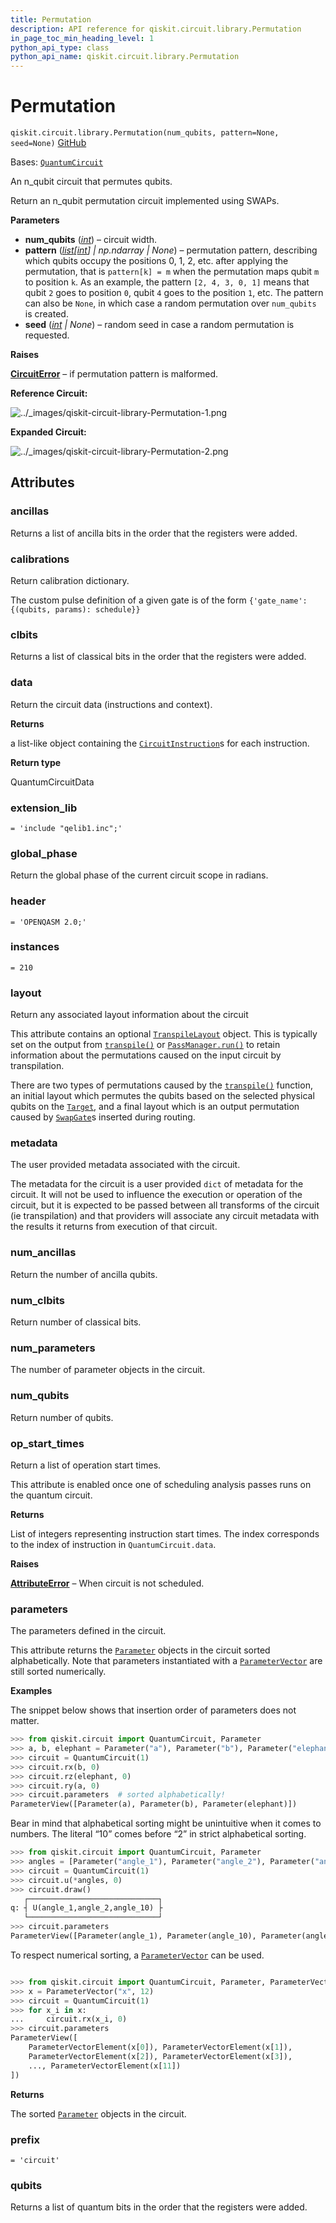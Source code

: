 ```yaml
---
title: Permutation
description: API reference for qiskit.circuit.library.Permutation
in_page_toc_min_heading_level: 1
python_api_type: class
python_api_name: qiskit.circuit.library.Permutation
---
```


# Permutation

<span id="qiskit.circuit.library.Permutation" />

`qiskit.circuit.library.Permutation(num_qubits, pattern=None, seed=None)` [GitHub](https://github.com/qiskit/qiskit/tree/stable/0.45/qiskit/circuit/library/generalized_gates/permutation.py "view source code")

Bases: [`QuantumCircuit`](qiskit.circuit.QuantumCircuit "qiskit.circuit.quantumcircuit.QuantumCircuit")

An n\_qubit circuit that permutes qubits.

Return an n\_qubit permutation circuit implemented using SWAPs.

**Parameters**

*   **num\_qubits** ([*int*](https://docs.python.org/3/library/functions.html#int "(in Python v3.12)")) – circuit width.
*   **pattern** ([*list*](https://docs.python.org/3/library/stdtypes.html#list "(in Python v3.12)")*\[*[*int*](https://docs.python.org/3/library/functions.html#int "(in Python v3.12)")*] | np.ndarray | None*) – permutation pattern, describing which qubits occupy the positions 0, 1, 2, etc. after applying the permutation, that is `pattern[k] = m` when the permutation maps qubit `m` to position `k`. As an example, the pattern `[2, 4, 3, 0, 1]` means that qubit `2` goes to position `0`, qubit `4` goes to the position `1`, etc. The pattern can also be `None`, in which case a random permutation over `num_qubits` is created.
*   **seed** ([*int*](https://docs.python.org/3/library/functions.html#int "(in Python v3.12)") *| None*) – random seed in case a random permutation is requested.

**Raises**

[**CircuitError**](circuit#qiskit.circuit.CircuitError "qiskit.circuit.CircuitError") – if permutation pattern is malformed.

**Reference Circuit:**

![../\_images/qiskit-circuit-library-Permutation-1.png](/images/api/qiskit/0.45/qiskit-circuit-library-Permutation-1.png)

**Expanded Circuit:**

![../\_images/qiskit-circuit-library-Permutation-2.png](/images/api/qiskit/0.45/qiskit-circuit-library-Permutation-2.png)

## Attributes

<span id="qiskit.circuit.library.Permutation.ancillas" />

### ancillas

Returns a list of ancilla bits in the order that the registers were added.

<span id="qiskit.circuit.library.Permutation.calibrations" />

### calibrations

Return calibration dictionary.

The custom pulse definition of a given gate is of the form `{'gate_name': {(qubits, params): schedule}}`

<span id="qiskit.circuit.library.Permutation.clbits" />

### clbits

Returns a list of classical bits in the order that the registers were added.

<span id="qiskit.circuit.library.Permutation.data" />

### data

Return the circuit data (instructions and context).

**Returns**

a list-like object containing the [`CircuitInstruction`](qiskit.circuit.CircuitInstruction "qiskit.circuit.CircuitInstruction")s for each instruction.

**Return type**

QuantumCircuitData

<span id="qiskit.circuit.library.Permutation.extension_lib" />

### extension\_lib

`= 'include "qelib1.inc";'`

<span id="qiskit.circuit.library.Permutation.global_phase" />

### global\_phase

Return the global phase of the current circuit scope in radians.

<span id="qiskit.circuit.library.Permutation.header" />

### header

`= 'OPENQASM 2.0;'`

<span id="qiskit.circuit.library.Permutation.instances" />

### instances

`= 210`

<span id="qiskit.circuit.library.Permutation.layout" />

### layout

Return any associated layout information about the circuit

This attribute contains an optional [`TranspileLayout`](qiskit.transpiler.TranspileLayout "qiskit.transpiler.TranspileLayout") object. This is typically set on the output from [`transpile()`](compiler#qiskit.compiler.transpile "qiskit.compiler.transpile") or [`PassManager.run()`](qiskit.transpiler.PassManager#run "qiskit.transpiler.PassManager.run") to retain information about the permutations caused on the input circuit by transpilation.

There are two types of permutations caused by the [`transpile()`](compiler#qiskit.compiler.transpile "qiskit.compiler.transpile") function, an initial layout which permutes the qubits based on the selected physical qubits on the [`Target`](qiskit.transpiler.Target "qiskit.transpiler.Target"), and a final layout which is an output permutation caused by [`SwapGate`](qiskit.circuit.library.SwapGate "qiskit.circuit.library.SwapGate")s inserted during routing.

<span id="qiskit.circuit.library.Permutation.metadata" />

### metadata

The user provided metadata associated with the circuit.

The metadata for the circuit is a user provided `dict` of metadata for the circuit. It will not be used to influence the execution or operation of the circuit, but it is expected to be passed between all transforms of the circuit (ie transpilation) and that providers will associate any circuit metadata with the results it returns from execution of that circuit.

<span id="qiskit.circuit.library.Permutation.num_ancillas" />

### num\_ancillas

Return the number of ancilla qubits.

<span id="qiskit.circuit.library.Permutation.num_clbits" />

### num\_clbits

Return number of classical bits.

<span id="qiskit.circuit.library.Permutation.num_parameters" />

### num\_parameters

The number of parameter objects in the circuit.

<span id="qiskit.circuit.library.Permutation.num_qubits" />

### num\_qubits

Return number of qubits.

<span id="qiskit.circuit.library.Permutation.op_start_times" />

### op\_start\_times

Return a list of operation start times.

This attribute is enabled once one of scheduling analysis passes runs on the quantum circuit.

**Returns**

List of integers representing instruction start times. The index corresponds to the index of instruction in `QuantumCircuit.data`.

**Raises**

[**AttributeError**](https://docs.python.org/3/library/exceptions.html#AttributeError "(in Python v3.12)") – When circuit is not scheduled.

<span id="qiskit.circuit.library.Permutation.parameters" />

### parameters

The parameters defined in the circuit.

This attribute returns the [`Parameter`](qiskit.circuit.Parameter "qiskit.circuit.Parameter") objects in the circuit sorted alphabetically. Note that parameters instantiated with a [`ParameterVector`](qiskit.circuit.ParameterVector "qiskit.circuit.ParameterVector") are still sorted numerically.

**Examples**

The snippet below shows that insertion order of parameters does not matter.

```python
>>> from qiskit.circuit import QuantumCircuit, Parameter
>>> a, b, elephant = Parameter("a"), Parameter("b"), Parameter("elephant")
>>> circuit = QuantumCircuit(1)
>>> circuit.rx(b, 0)
>>> circuit.rz(elephant, 0)
>>> circuit.ry(a, 0)
>>> circuit.parameters  # sorted alphabetically!
ParameterView([Parameter(a), Parameter(b), Parameter(elephant)])
```

Bear in mind that alphabetical sorting might be unintuitive when it comes to numbers. The literal “10” comes before “2” in strict alphabetical sorting.

```python
>>> from qiskit.circuit import QuantumCircuit, Parameter
>>> angles = [Parameter("angle_1"), Parameter("angle_2"), Parameter("angle_10")]
>>> circuit = QuantumCircuit(1)
>>> circuit.u(*angles, 0)
>>> circuit.draw()
   ┌─────────────────────────────┐
q: ┤ U(angle_1,angle_2,angle_10) ├
   └─────────────────────────────┘
>>> circuit.parameters
ParameterView([Parameter(angle_1), Parameter(angle_10), Parameter(angle_2)])
```

To respect numerical sorting, a [`ParameterVector`](qiskit.circuit.ParameterVector "qiskit.circuit.ParameterVector") can be used.

```python
```

```python
>>> from qiskit.circuit import QuantumCircuit, Parameter, ParameterVector
>>> x = ParameterVector("x", 12)
>>> circuit = QuantumCircuit(1)
>>> for x_i in x:
...     circuit.rx(x_i, 0)
>>> circuit.parameters
ParameterView([
    ParameterVectorElement(x[0]), ParameterVectorElement(x[1]),
    ParameterVectorElement(x[2]), ParameterVectorElement(x[3]),
    ..., ParameterVectorElement(x[11])
])
```

**Returns**

The sorted [`Parameter`](qiskit.circuit.Parameter "qiskit.circuit.Parameter") objects in the circuit.

<span id="qiskit.circuit.library.Permutation.prefix" />

### prefix

`= 'circuit'`

<span id="qiskit.circuit.library.Permutation.qubits" />

### qubits

Returns a list of quantum bits in the order that the registers were added.

